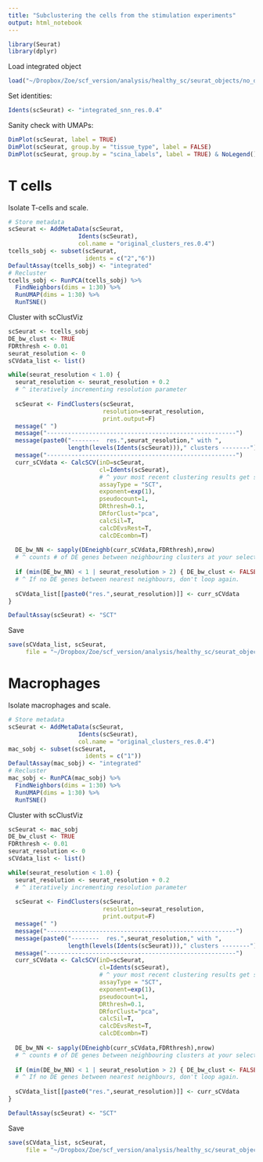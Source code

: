 ```yaml
---
title: "Subclustering the cells from the stimulation experiments"
output: html_notebook
---
```


```r
library(Seurat)
library(dplyr)
```

Load integrated object

```r
load("~/Dropbox/Zoe/scf_version/analysis/healthy_sc/seurat_objects/no_dropletQC/3391/integrated_3391_stimulation_pmaio_unstim_downsampled_cca_kanchor5_scClustViz.RData")
```

Set identities:

```r
Idents(scSeurat) <- "integrated_snn_res.0.4"
```

Sanity check with UMAPs:

```r
DimPlot(scSeurat, label = TRUE)
DimPlot(scSeurat, group.by = "tissue_type", label = FALSE)
DimPlot(scSeurat, group.by = "scina_labels", label = TRUE) & NoLegend()
```

# T cells

Isolate T-cells and scale.

```r
# Store metadata
scSeurat <- AddMetaData(scSeurat, 
                    Idents(scSeurat), 
                    col.name = "original_clusters_res.0.4")
tcells_sobj <- subset(scSeurat,
                      idents = c("2","6"))
DefaultAssay(tcells_sobj) <- "integrated"
# Recluster
tcells_sobj <- RunPCA(tcells_sobj) %>%
  FindNeighbors(dims = 1:30) %>%
  RunUMAP(dims = 1:30) %>%
  RunTSNE()
```

Cluster with scClustViz

```r
scSeurat <- tcells_sobj
DE_bw_clust <- TRUE
FDRthresh <- 0.01
seurat_resolution <- 0
sCVdata_list <- list()

while(seurat_resolution < 1.0) {
  seurat_resolution <- seurat_resolution + 0.2
  # ^ iteratively incrementing resolution parameter
  
  scSeurat <- FindClusters(scSeurat,
                           resolution=seurat_resolution,
                           print.output=F)
  message(" ")
  message("------------------------------------------------------")
  message(paste0("--------  res.",seurat_resolution," with ",
                 length(levels(Idents(scSeurat)))," clusters --------"))
  message("------------------------------------------------------")
  curr_sCVdata <- CalcSCV(inD=scSeurat,
                          cl=Idents(scSeurat),
                          # ^ your most recent clustering results get stored in the Seurat "ident" slot
                          assayType = "SCT",
                          exponent=exp(1),
                          pseudocount=1,
                          DRthresh=0.1,
                          DRforClust="pca",
                          calcSil=T,
                          calcDEvsRest=T,
                          calcDEcombn=T)
  
  DE_bw_NN <- sapply(DEneighb(curr_sCVdata,FDRthresh),nrow)
  # ^ counts # of DE genes between neighbouring clusters at your selected FDR threshold
  
  if (min(DE_bw_NN) < 1 | seurat_resolution > 2) { DE_bw_clust <- FALSE }
  # ^ If no DE genes between nearest neighbours, don't loop again.
  
  sCVdata_list[[paste0("res.",seurat_resolution)]] <- curr_sCVdata
}

DefaultAssay(scSeurat) <- "SCT"
```

Save

```r
save(sCVdata_list, scSeurat,
     file = "~/Dropbox/Zoe/scf_version/analysis/healthy_sc/seurat_objects/no_dropletQC/3391/integrated_3391_stimulation_pmaio_unstim_downsampled_cca_kanchor5_tcells_scClustViz.RData")
```

# Macrophages

Isolate macrophages and scale.

```r
# Store metadata
scSeurat <- AddMetaData(scSeurat, 
                    Idents(scSeurat), 
                    col.name = "original_clusters_res.0.4")
mac_sobj <- subset(scSeurat,
                      idents = c("1"))
DefaultAssay(mac_sobj) <- "integrated"
# Recluster
mac_sobj <- RunPCA(mac_sobj) %>%
  FindNeighbors(dims = 1:30) %>%
  RunUMAP(dims = 1:30) %>%
  RunTSNE()
```

Cluster with scClustViz

```r
scSeurat <- mac_sobj
DE_bw_clust <- TRUE
FDRthresh <- 0.01
seurat_resolution <- 0
sCVdata_list <- list()

while(seurat_resolution < 1.0) {
  seurat_resolution <- seurat_resolution + 0.2
  # ^ iteratively incrementing resolution parameter
  
  scSeurat <- FindClusters(scSeurat,
                           resolution=seurat_resolution,
                           print.output=F)
  message(" ")
  message("------------------------------------------------------")
  message(paste0("--------  res.",seurat_resolution," with ",
                 length(levels(Idents(scSeurat)))," clusters --------"))
  message("------------------------------------------------------")
  curr_sCVdata <- CalcSCV(inD=scSeurat,
                          cl=Idents(scSeurat),
                          # ^ your most recent clustering results get stored in the Seurat "ident" slot
                          assayType = "SCT",
                          exponent=exp(1),
                          pseudocount=1,
                          DRthresh=0.1,
                          DRforClust="pca",
                          calcSil=T,
                          calcDEvsRest=T,
                          calcDEcombn=T)
  
  DE_bw_NN <- sapply(DEneighb(curr_sCVdata,FDRthresh),nrow)
  # ^ counts # of DE genes between neighbouring clusters at your selected FDR threshold
  
  if (min(DE_bw_NN) < 1 | seurat_resolution > 2) { DE_bw_clust <- FALSE }
  # ^ If no DE genes between nearest neighbours, don't loop again.
  
  sCVdata_list[[paste0("res.",seurat_resolution)]] <- curr_sCVdata
}

DefaultAssay(scSeurat) <- "SCT"
```

Save

```r
save(sCVdata_list, scSeurat,
     file = "~/Dropbox/Zoe/scf_version/analysis/healthy_sc/seurat_objects/no_dropletQC/3391/integrated_3391_stimulation_pmaio_unstim_downsampled_cca_kanchor5_mac_scClustViz.RData")
```


